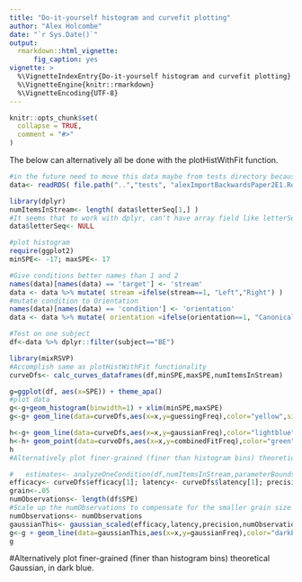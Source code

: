 ```yaml
---
title: "Do-it-yourself histogram and curvefit plotting"
author: "Alex Holcombe"
date: "`r Sys.Date()`"
output:
  rmarkdown::html_vignette:
      fig_caption: yes
vignette: >
  %\VignetteIndexEntry{Do-it-yourself histogram and curvefit plotting}
  %\VignetteEngine{knitr::rmarkdown}
  %\VignetteEncoding{UTF-8}
---
```


```r
knitr::opts_chunk$set(
  collapse = TRUE,
  comment = "#>"
)
```

The below can alternatively all be done with the plotHistWithFit function.

```r

#in the future need to move this data maybe from tests directory because meant to be only for tests
data<- readRDS( file.path("..","tests", "alexImportBackwardsPaper2E1.Rdata") ) #.mat file been preprocessed into melted long dataframe

library(dplyr)
numItemsInStream<- length( data$letterSeq[1,] )  
#It seems that to work with dplyr, can't have array field like letterSeq
data$letterSeq<- NULL

#plot histogram
require(ggplot2)
minSPE<- -17; maxSPE<- 17

#Give conditions better names than 1 and 2
names(data)[names(data) == 'target'] <- 'stream'
data <- data %>% mutate( stream =ifelse(stream==1, "Left","Right") )
#mutate condition to Orientation
names(data)[names(data) == 'condition'] <- 'orientation'
data <- data %>% mutate( orientation =ifelse(orientation==1, "Canonical","Inverted") )

#Test on one subject
df<-data %>% dplyr::filter(subject=="BE")

library(mixRSVP)
#Accomplish same as plotHistWithFit functionality
curveDfs<- calc_curves_dataframes(df,minSPE,maxSPE,numItemsInStream)

g=ggplot(df, aes(x=SPE)) + theme_apa()
#plot data
g<-g+geom_histogram(binwidth=1) + xlim(minSPE,maxSPE)
g<-g+ geom_line(data=curveDfs,aes(x=x,y=guessingFreq),color="yellow",size=1.2)

h<-g+ geom_line(data=curveDfs,aes(x=x,y=gaussianFreq),color="lightblue",size=1.2)
h<-h+ geom_point(data=curveDfs,aes(x=x,y=combinedFitFreq),color="green",size=1.2)
h
#Alternatively plot finer-grained (finer than histogram bins) theoretical Gaussian, in dark blue.

#   estimates<- analyzeOneCondition(df,numItemsInStream,parameterBounds())
efficacy<- curveDfs$efficacy[1]; latency<- curveDfs$latency[1]; precision<- curveDfs$precision[1]
grain<-.05
numObservations<- length(df$SPE)
#Scale up the numObservations to compensate for the smaller grain size
numObservations<- numObservations
gaussianThis<- gaussian_scaled(efficacy,latency,precision,numObservations,minSPE,maxSPE,grain) 
g<-g + geom_line(data=gaussianThis,aes(x=x,y=gaussianFreq),color="darkblue",size=1.2)
g
```

#Alternatively plot finer-grained (finer than histogram bins) theoretical Gaussian, in dark blue.

```r



```

